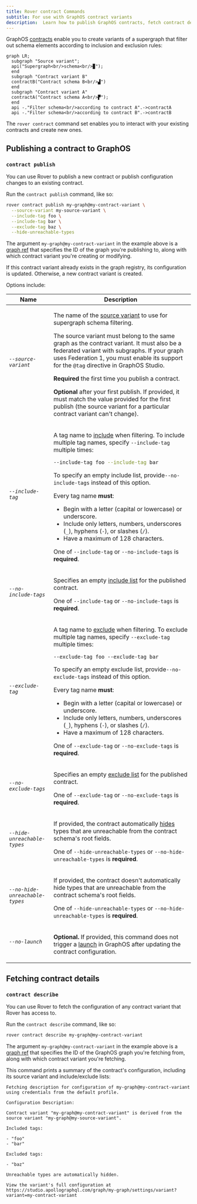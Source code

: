 ```yaml
---
title: Rover contract Commands
subtitle: For use with GraphOS contract variants
description:  Learn how to publish GraphOS contracts, fetch contract details, and manage contract configurations with Reover contract commands.
---
```



GraphOS [contracts](/graphos/delivery/contracts/) enable you to create variants of a supergraph that filter out schema elements according to inclusion and exclusion rules:

```mermaid
graph LR;
  subgraph "Source variant";
  api("Supergraph<br/>schema<br/>▉");
  end
  subgraph "Contract variant B"
  contractB("Contract schema B<br/>▟")
  end
  subgraph "Contract variant A"
  contractA("Contract schema A<br/>▛");
  end
  api -."Filter schema<br/>according to contract A".->contractA
  api -."Filter schema<br/>according to contract B".->contractB
```

The `rover contract` command set enables you to interact with your existing contracts and create new ones.

## Publishing a contract to GraphOS

### `contract publish`

<AuthNotice />

You can use Rover to publish a new contract or publish configuration changes to an existing contract.

Run the `contract publish` command, like so:

```bash
rover contract publish my-graph@my-contract-variant \
  --source-variant my-source-variant \
  --include-tag foo \
  --include-tag bar \
  --exclude-tag baz \
  --hide-unreachable-types
```

The argument `my-graph@my-contract-variant` in the example above is a [graph ref](../conventions/#graph-refs) that specifies the ID of the graph you're publishing to, along with which contract variant you're creating or modifying.

If this contract variant already exists in the graph registry, its configuration is updated. Otherwise, a new contract variant is created.

Options include:

<table class="field-table">
<thead>
<tr>
<th>Name</th>
<th>Description</th>
</tr>
</thead>
<tbody>
<tr class="required">
<td>

###### `--source-variant`

</td>
<td>

The name of the [source variant](/graphos/delivery/contracts/#2-fed1-enable-variant-support-for-tag) to use for supergraph schema filtering.

The source variant must belong to the same graph as the contract variant. It must also be a federated variant with subgraphs. If your graph uses Federation 1, you must enable its support for the `@tag` directive in GraphOS Studio.

**Required** the first time you publish a contract.

**Optional** after your first publish. If provided, it must match the value provided for the first publish (the source variant for a particular contract variant can't change).

</td>
</tr>
<tr class="required">
<td>

###### `--include-tag`

</td>
<td>

A tag name to [include](/graphos/delivery/contracts/#contract-filters) when filtering. To include multiple tag names, specify `--include-tag` multiple times:

```bash
--include-tag foo --include-tag bar
```

To specify an empty include list, provide`--no-include-tags` instead of this option.

Every tag name **must**:

* Begin with a letter (capital or lowercase) or underscore.
* Include only letters, numbers, underscores (`_`), hyphens (`-`), or slashes (`/`).
* Have a maximum of 128 characters.

One of `--include-tag` or `--no-include-tags` is **required**.

</td>
</tr>
<tr class="required">
<td>

###### `--no-include-tags`

</td>
<td>

Specifies an empty [include list](/graphos/delivery/contracts/#contract-filters) for the published contract.

One of `--include-tag` or `--no-include-tags` is **required**.

</td>
</tr>
<tr class="required">
<td>

###### `--exclude-tag`

</td>
<td>

A tag name to [exclude](/graphos/delivery/contracts/#contract-filters) when filtering. To exclude multiple tag names, specify `--exclude-tag` multiple times:

```
--exclude-tag foo --exclude-tag bar
```

To specify an empty exclude list, provide`--no-exclude-tags` instead of this option.

Every tag name **must**:

* Begin with a letter (capital or lowercase) or underscore.
* Include only letters, numbers, underscores (`_`), hyphens (`-`), or slashes (`/`).
* Have a maximum of 128 characters.

One of `--exclude-tag` or `--no-exclude-tags` is **required**.

</td>
</tr>
<tr class="required">
<td>

###### `--no-exclude-tags`

</td>
<td>

Specifies an empty [exclude list](/graphos/delivery/contracts/#contract-filters) for the published contract.

One of `--exclude-tag` or `--no-exclude-tags` is **required**.

</td>
</tr>
<tr class="required">
<td>

###### `--hide-unreachable-types`

</td>
<td>

If provided, the contract automatically [hides](/graphos/delivery/contracts/#contract-filters) types that are unreachable from the contract schema's root fields.

One of `--hide-unreachable-types` or `--no-hide-unreachable-types` is **required**.

</td>
</tr>
<tr class="required">
<td>

###### `--no-hide-unreachable-types`

</td>
<td>

If provided, the contract doesn't automatically hide types that are unreachable from the contract schema's root fields.

One of `--hide-unreachable-types` or `--no-hide-unreachable-types` is **required**.

</td>
</tr>
<tr>
<td>

###### `--no-launch`

</td>
<td>

**Optional.** If provided, this command does not trigger a [launch](/graphos/delivery/contracts/#review-and-launch) in GraphOS after updating the contract configuration.

</td>
</tr>
</tbody>
</table>

## Fetching contract details

### `contract describe`

<AuthNotice />

You can use Rover to fetch the configuration of any contract variant that Rover has access to.

Run the `contract describe` command, like so:

```bash
rover contract describe my-graph@my-contract-variant
```

The argument `my-graph@my-contract-variant` in the example above is a [graph ref](../conventions/#graph-refs) that specifies the ID of the GraphOS graph you're fetching from, along with which contract variant you're fetching.

This command prints a summary of the contract's configuration, including its source variant and include/exclude lists:

```
Fetching description for configuration of my-graph@my-contract-variant using credentials from the default profile.

Configuration Description:

Contract variant "my-graph@my-contract-variant" is derived from the source variant "my-graph@my-source-variant".

Included tags:

- "foo"
- "bar"

Excluded tags:

- "baz"

Unreachable types are automatically hidden.

View the variant's full configuration at https://studio.apollographql.com/graph/my-graph/settings/variant?variant=my-contract-variant
```
